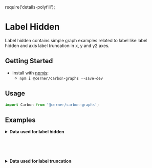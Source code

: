 require('details-polyfill');

# Label Hidden

Label hidden contains simple graph examples related to label like label hidden and axis label truncation in x, y and y2 axes.

## Getting Started

- Install with [npmjs](https://www.npmjs.com):
  - `npm i @cerner/carbon-graphs --save-dev`

## Usage
```js
import Carbon from '@cerner/carbon-graphs';
```

## Examples
<LabelHiddenGraph />

<details>
<summary style={{fontSize: 24 }}>
<b>Data used for label hidden</b>
</summary>

### Graph Config object
<LabelHiddenGraphConfig />

</details>

<br/><br/><br/>

<LabelTruncationGraph />

<details>
<summary style={{fontSize: 24 }}>
<b>Data used for label truncation</b>
</summary>

### Graph Config object
<LabelTruncationGraphConfig />

</details>

